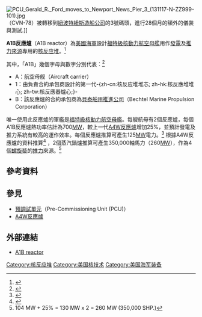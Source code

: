 {{refimprove|time=2020-02-06T08:56:22+00:00}}
[[File:PCU_Gerald_R._Ford_moves_to_Newport_News_Pier_3_(131117-N-ZZ999-101).jpg|thumb]]（CVN-78）被轉移到[[紐波特紐斯造船公司|紐波特紐斯造船公司]]的3號碼頭，進行28個月的額外的儀裝與測試.]]

'''A1B反應爐'''（A1B reactor）為[[美國海軍|美國海軍]]設計[[福特級核動力航空母艦|福特級核動力航空母艦]]用作[[發電|發電]]及[[核動力船隻|推力來源]]專用的[[核反应堆|核反应堆]]。<ref>{{cite web 
 |url=http://www.cfo.doe.gov/budget/05budget/content/nvlreact/nvlreact.pdf 
 |title=FY 2005 Congressional Budget, Naval Reactors 
 |format=PDF 
 |page=31 
 |accessdate=2008-09-14 
 |deadurl=yes 
 |archiveurl=https://web.archive.org/web/20080916212554/http://www.cfo.doe.gov/budget/05budget/content/nvlreact/nvlreact.pdf 
 |archivedate=2008-09-16 
 }}</ref>

其中，「A1B」幾個字母與數字分別代表：<ref>{{cite web |url=http://www.bechtel.com/assets/files/PDF/brief1202.pdf |format=PDF |title=Bechtel Briefs -- December 2002 |accessdate=2007-09-19 |archive-date=2008-07-20 |archive-url=https://web.archive.org/web/20080720060236/http://www.bechtel.com/assets/files/PDF/brief1202.pdf |dead-url=no }}</ref>
* A：航空母舰（Aircraft carrier）
* 1：由負責合約承包商設計的第一代-{zh-cn:核反应堆堆芯; zh-hk:核反應堆堆心; zh-tw:核反應器爐心;}-
* B：該反應爐的合約承包商為[[貝泰船用推進公司|貝泰船用推進公司]]（Bechtel Marine Propulsion Corporation）

唯一使用此反應爐的軍艦是[[福特級核動力航空母艦|福特級核動力航空母艦]]。每艘航母有2個反應爐，每個A1B反應爐熱功率估計為700[[百萬瓦|MW]]，較上一代[[A4W反應爐|A4W反應爐]]增加25%，並預計發電及推力系統有較高的運作效率。每個反應爐推算可產生125[[百萬瓦|MW]]電力。<ref>{{Cite news|url= http://www.world-nuclear.org/information-library/non-power-nuclear-applications/transport/nuclear-powered-ships.aspx|title= Nuclear-Powered Ships: Nuclear Propulsion Systems|date= May 22, 2017|work= |newspaper= World Nuclear Association|access-date= |via= |archive-date= 2020-06-22|archive-url= https://web.archive.org/web/20200622213526/https://www.world-nuclear.org/Information-Library/Non-power-nuclear-applications/Transport/Nuclear-Powered-Ships.aspx|dead-url= no}}</ref> 根據A4W反應爐的資料推算<ref>{{cite web
| url = https://fas.org/man/dod-101/sys/ship/eng/index.html
| title = US Navy Propulsion Systems
| accessdate = 2019-02-02
| publisher = [[美國科學家聯盟|美國科學家聯盟網站]]
| quote = power per reactor ... 140,000 shp
| archiveurl = https://web.archive.org/web/20061009044152/http://www.fas.org/man/dod-101/sys/ship/eng/index.html
| archivedate = 2006-10-09
| dead-url = no
}}</ref> ，2個蒸汽鍋爐推算可產生350,000軸馬力（260[[瓦特|MW]]），作為4個[[螺旋槳|螺旋槳]]的[[推力|推力]]來源。<ref>104 MW + 25% = 130 MW x 2 = 260 MW (350,000 SHP.)</ref>

==參考資料==
{{reflist}}

==參見==
* [[預調試單元|預調試單元]]（Pre-Commissioning Unit (PCU)）
* [[A4W反應爐|A4W反應爐]]

==外部連結==
*[https://www.globalsecurity.org/military/systems/ship/systems/a1b.htm A1B reactor]{{Wayback|url=https://www.globalsecurity.org/military/systems/ship/systems/a1b.htm |date=20190727164445 }}


[[Category:核反应堆|Category:核反应堆]]
[[Category:美国核技术|Category:美国核技术]]
[[Category:美国海军装备|Category:美国海军装备]]
